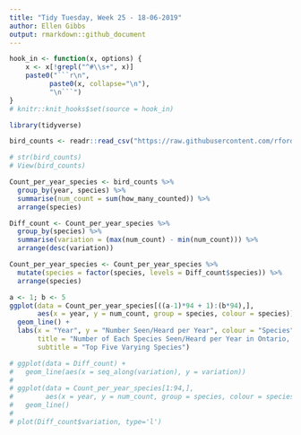 ```yaml
---
title: "Tidy Tuesday, Week 25 - 18-06-2019"
author: Ellen Gibbs
output: rmarkdown::github_document
---
```


```r
hook_in <- function(x, options) {
    x <- x[!grepl("^#\\s+", x)]
    paste0("```r\n",
          paste0(x, collapse="\n"),
          "\n```")
}
# knitr::knit_hooks$set(source = hook_in)
```

```r
library(tidyverse)

bird_counts <- readr::read_csv("https://raw.githubusercontent.com/rfordatascience/tidytuesday/master/data/2019/2019-06-18/bird_counts.csv")

# str(bird_counts)
# View(bird_counts)
```

```r
Count_per_year_species <- bird_counts %>% 
  group_by(year, species) %>% 
  summarise(num_count = sum(how_many_counted)) %>% 
  arrange(species)

Diff_count <- Count_per_year_species %>% 
  group_by(species) %>% 
  summarise(variation = (max(num_count) - min(num_count))) %>% 
  arrange(desc(variation))

Count_per_year_species <- Count_per_year_species %>% 
  mutate(species = factor(species, levels = Diff_count$species)) %>% 
  arrange(species)
```

```r
a <- 1; b <- 5
ggplot(data = Count_per_year_species[((a-1)*94 + 1):(b*94),], 
       aes(x = year, y = num_count, group = species, colour = species)) + 
  geom_line() + 
  labs(x = "Year", y = "Number Seen/Heard per Year", colour = "Species", 
       title = "Number of Each Species Seen/Heard per Year in Ontario, Canada",
       subtitle = "Top Five Varying Species")

# ggplot(data = Diff_count) + 
#   geom_line(aes(x = seq_along(variation), y = variation))
# 
# ggplot(data = Count_per_year_species[1:94,], 
#        aes(x = year, y = num_count, group = species, colour = species)) + 
#   geom_line()
# 
# plot(Diff_count$variation, type='l')

```
